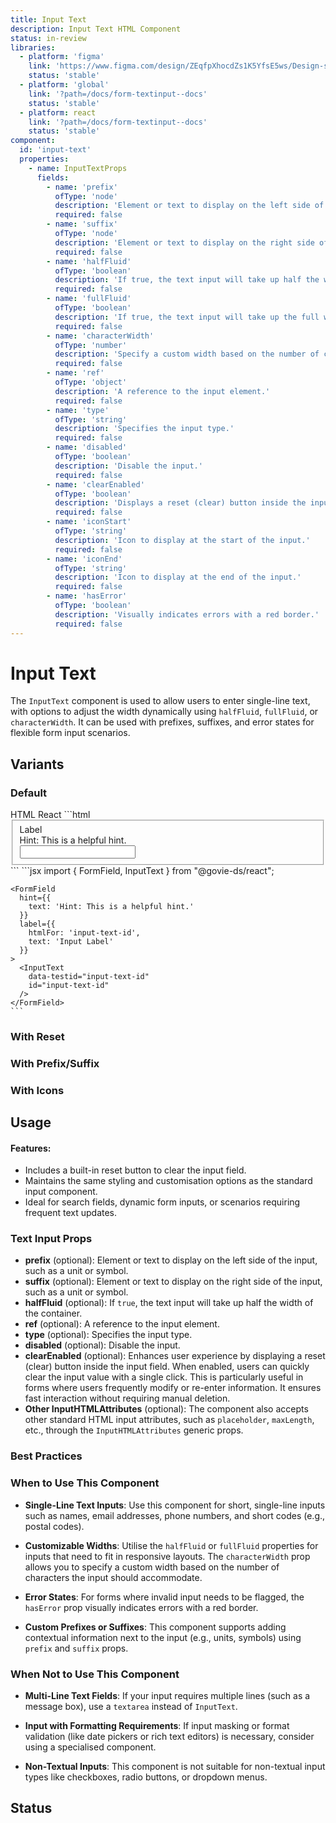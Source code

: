 ```yaml
---
title: Input Text
description: Input Text HTML Component
status: in-review
libraries:
  - platform: 'figma'
    link: 'https://www.figma.com/design/ZEqfpXhocdZs1K5YfsE5ws/Design-system?node-id=5499-6827'
    status: 'stable'
  - platform: 'global'
    link: '?path=/docs/form-textinput--docs'
    status: 'stable'
  - platform: react
    link: '?path=/docs/form-textinput--docs'
    status: 'stable'
component:
  id: 'input-text'
  properties:
    - name: InputTextProps
      fields:
        - name: 'prefix'
          ofType: 'node'
          description: 'Element or text to display on the left side of the input, such as a unit or symbol.'
          required: false
        - name: 'suffix'
          ofType: 'node'
          description: 'Element or text to display on the right side of the input, such as a unit or symbol.'
          required: false
        - name: 'halfFluid'
          ofType: 'boolean'
          description: 'If true, the text input will take up half the width of the container.'
          required: false
        - name: 'fullFluid'
          ofType: 'boolean'
          description: 'If true, the text input will take up the full width of the container.'
          required: false
        - name: 'characterWidth'
          ofType: 'number'
          description: 'Specify a custom width based on the number of characters the input should accommodate.'
          required: false
        - name: 'ref'
          ofType: 'object'
          description: 'A reference to the input element.'
          required: false
        - name: 'type'
          ofType: 'string'
          description: 'Specifies the input type.'
          required: false
        - name: 'disabled'
          ofType: 'boolean'
          description: 'Disable the input.'
          required: false
        - name: 'clearEnabled'
          ofType: 'boolean'
          description: 'Displays a reset (clear) button inside the input field.'
          required: false
        - name: 'iconStart'
          ofType: 'string'
          description: 'Icon to display at the start of the input.'
          required: false
        - name: 'iconEnd'
          ofType: 'string'
          description: 'Icon to display at the end of the input.'
          required: false
        - name: 'hasError'
          ofType: 'boolean'
          description: 'Visually indicates errors with a red border.'
          required: false
---
```


# Input Text

The `InputText` component is used to allow users to enter single-line text, with options to adjust the width dynamically using `halfFluid`, `fullFluid`, or `characterWidth`. It can be used with prefixes, suffixes, and error states for flexible form input scenarios.

## Variants

### Default

<ComponentContainer>
  <FormField
    hint={{
      text: 'Hint: This is a helpful hint.',
    }}
    label={{
      htmlFor: 'input-text-id',
      text: 'Input Label',
    }}
  >
    <InputText data-testid="input-text-id" id="input-text-id" />
  </FormField>
</ComponentContainer>

<Tabs id="tab3">
  <TabList>
    <TabItem value="tab31" checked>HTML</TabItem>
    <TabItem value="tab33">React</TabItem>
  </TabList>
  <TabPanel value="tab31">        
    ```html
    <fieldset>
      <label class="gi-text-md gi-label gi-mb-1" for="input-text-id">Label</label>
      <div class="gi-hint-text-md gi-hint-text gi-mb-1">Hint: This is a helpful hint.</div>
      <div class="gi-input-text-container">
        <input type="text" class="gi-input-text" id="input-text-id"data-testid="input-text-id">
      </div>
    </fieldset>
    ```
  </TabPanel>
  <TabPanel value="tab33">
    ```jsx
    import { FormField, InputText } from "@govie-ds/react";
    
    <FormField
      hint={{
        text: 'Hint: This is a helpful hint.'
      }}
      label={{
        htmlFor: 'input-text-id',
        text: 'Input Label'
      }}
    >
      <InputText
        data-testid="input-text-id"
        id="input-text-id"
      />
    </FormField>
    ```
  </TabPanel>
</Tabs>

### With Reset

<ComponentContainer>
  <FormField
    hint={{
      text: 'Hint: This is a helpful hint.',
    }}
    label={{
      htmlFor: 'text-reset-id',
      text: 'Input Label',
    }}
  >
    <InputText clearEnabled data-testid="text-reset-id" id="text-reset-id" />
  </FormField>
</ComponentContainer>

### With Prefix/Suffix

<ComponentContainer>
  <FormField
    hint={{
      text: 'Hint: This is a helpful hint.',
    }}
    label={{
      htmlFor: 'input-text-id',
      text: 'Input Label',
    }}
  >
    <InputText
      data-testid="input-text-id"
      id="input-text-id"
      prefix="€"
      suffix="kg"
    />
  </FormField>
</ComponentContainer>

### With Icons

<ComponentContainer>
  <FormField
    hint={{
      text: 'Hint: This is a helpful hint.',
    }}
    label={{
      htmlFor: 'input-text-id',
      text: 'Input Label',
    }}
  >
    <InputText
      data-testid="input-text-id"
      id="input-text-id"
      iconStart="add_circle"
      iconEnd="add_circle"
    />
  </FormField>
</ComponentContainer>

## Usage

<ComponentPropertiesTable componentId="input-text" />

#### Features:

- Includes a built-in reset button to clear the input field.
- Maintains the same styling and customisation options as the standard input component.
- Ideal for search fields, dynamic form inputs, or scenarios requiring frequent text updates.

### Text Input Props

- **prefix** (optional): Element or text to display on the left side of the input, such as a unit or symbol.
- **suffix** (optional): Element or text to display on the right side of the input, such as a unit or symbol.
- **halfFluid** (optional): If `true`, the text input will take up half the width of the container.
- **ref** (optional): A reference to the input element.
- **type** (optional): Specifies the input type.
- **disabled** (optional): Disable the input.
- **clearEnabled** (optional): Enhances user experience by displaying a reset (clear) button inside the input field. When enabled, users can quickly clear the input value with a single click. This is particularly useful in forms where users frequently modify or re-enter information. It ensures fast interaction without requiring manual deletion.
- **Other InputHTMLAttributes** (optional): The component also accepts other standard HTML input attributes, such as `placeholder`, `maxLength`, etc., through the `InputHTMLAttributes` generic props.

### Best Practices

### When to Use This Component

- **Single-Line Text Inputs**: Use this component for short, single-line inputs such as names, email addresses, phone numbers, and short codes (e.g., postal codes).

- **Customizable Widths**: Utilise the `halfFluid` or `fullFluid` properties for inputs that need to fit in responsive layouts. The `characterWidth` prop allows you to specify a custom width based on the number of characters the input should accommodate.

- **Error States**: For forms where invalid input needs to be flagged, the `hasError` prop visually indicates errors with a red border.

- **Custom Prefixes or Suffixes**: This component supports adding contextual information next to the input (e.g., units, symbols) using `prefix` and `suffix` props.

### When Not to Use This Component

- **Multi-Line Text Fields**: If your input requires multiple lines (such as a message box), use a `textarea` instead of `InputText`.
- **Input with Formatting Requirements**: If input masking or format validation (like date pickers or rich text editors) is necessary, consider using a specialised component.

- **Non-Textual Inputs**: This component is not suitable for non-textual input types like checkboxes, radio buttons, or dropdown menus.

## Status

<ComponentStatusBlock componentId="input-text" />
